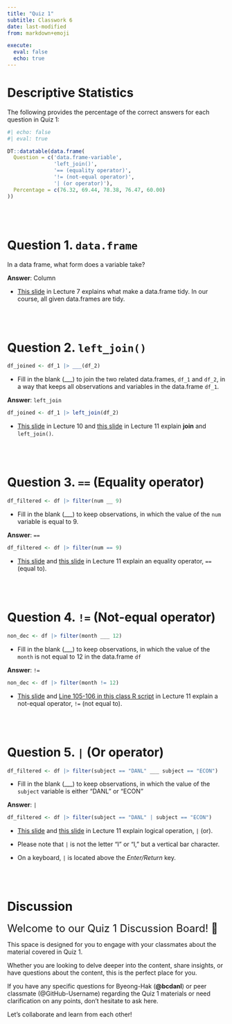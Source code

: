 ```yaml
---
title: "Quiz 1"
subtitle: Classwork 6
date: last-modified
from: markdown+emoji

execute: 
  eval: false
  echo: true
---
```


# Descriptive Statistics

The following provides the percentage of the correct answers for each question in Quiz 1:

```r
#| echo: false
#| eval: true

DT::datatable(data.frame(
  Question = c('data.frame-variable',
               'left_join()',
               '== (equality operator)',
               '!= (not-equal operator)',
               '| (or operator)'),
  Percentage = c(76.32, 69.44, 78.38, 76.47, 60.00)
))

```

<br><br>

# Question 1. `data.frame`
In a data frame, what form does a variable take?

**Answer**: Column

- [This slide](https://bcdanl.github.io/101/danl-lec/danl-101-lec-07-2024-0917.html#/r-basics-5) in Lecture 7 explains what make a data.frame tidy. In our course, all given data.frames are tidy.

<br><br>

# Question 2. `left_join()`
```r
df_joined <- df_1 |> ___(df_2)
```

- Fill in the blank (___) to join the two related data.frames, `df_1` and `df_2`, in a way that keeps all observations and variables in the data.frame `df_1`.

**Answer**: `left_join`

```r
df_joined <- df_1 |> left_join(df_2)
```

- [This slide](https://bcdanl.github.io/101/danl-lec/danl-101-lec-10-2024-0926.html#/relational-databases) in Lecture 10 and [this slide](https://bcdanl.github.io/101/danl-lec/danl-101-lec-11-2024-1001.html#/relational-data) in Lecture 11 explain **join** and `left_join()`.


<br><br>

# Question 3. `==` (Equality operator)
```r
df_filtered <- df |> filter(num __ 9) 
```

- Fill in the blank (___) to keep observations, in which the value of the `num` variable is equal to 9.

**Answer**: `==`

```r
df_filtered <- df |> filter(num == 9) 
```

- [This slide](https://bcdanl.github.io/101/danl-lec/danl-101-lec-11-2024-1001.html#/filter-observations-with-filter-1) and [this slide](https://bcdanl.github.io/101/danl-lec/danl-101-lec-11-2024-1001.html#/filter-observations-with-filter-4) in Lecture 11 explain an equality operator, `==` (equal to).


<br><br>

# Question 4. `!=` (Not-equal operator)
```r
non_dec <- df |> filter(month ___ 12)
```

- Fill in the blank (___) to keep observations, in which the value of the `month` is not equal to 12 in the data.frame `df`

**Answer**: `!=`

```r
non_dec <- df |> filter(month != 12)
```

- [This slide](https://bcdanl.github.io/101/danl-lec/danl-101-lec-11-2024-1001.html#/filter-observations-with-filter-4) and [Line 105-106 in this class R script](https://github.com/bcdanl/101-04-R/blob/master/danl-101-04-2024-1001.R) in Lecture 11 explain a not-equal operator, `!=` (not equal to).



<br><br>



# Question 5. `|` (Or operator)
```r
df_filtered <- df |> filter(subject == "DANL" ___ subject == "ECON")
```

- Fill in the blank (___) to keep observations, in which the value of the `subject` variable is either "DANL" or "ECON"

**Answer**: `|`

```r
df_filtered <- df |> filter(subject == "DANL" | subject == "ECON")
```


- [This slide](https://bcdanl.github.io/101/danl-lec/danl-101-lec-11-2024-1001.html#/filter-observations-with-filter-2) and [this slide](https://bcdanl.github.io/101/danl-lec/danl-101-lec-11-2024-1001.html#/filter-observations-with-filter-7) in Lecture 11 explain logical operation, `|` (or).

-	Please note that `|` is not the letter "I" or "l," but a vertical bar character.
  - On a keyboard, `|` is located above the *Enter/Return* key.


<br><br>


# Discussion 


<font size = "5">Welcome to our Quiz 1 Discussion Board! 👋 </font>


This space is designed for you to engage with your classmates about the material covered in Quiz 1.

Whether you are looking to delve deeper into the content, share insights, or have questions about the content, this is the perfect place for you.

If you have any specific questions for Byeong-Hak (**@bcdanl**) or peer classmate (@GitHub-Username) regarding the Quiz 1 materials or need clarification on any points, don't hesitate to ask here. 

Let's collaborate and learn from each other!

